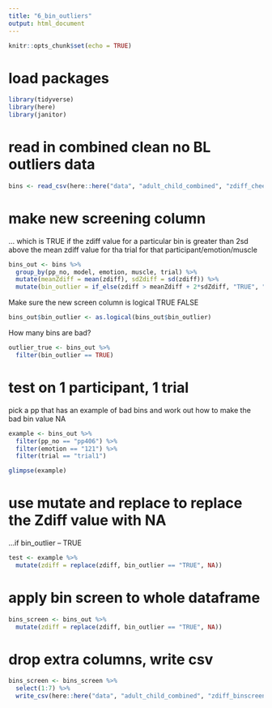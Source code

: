 ```yaml
---
title: "6_bin_outliers"
output: html_document
---
```


```r
knitr::opts_chunk$set(echo = TRUE)
```

# load packages
```r
library(tidyverse)
library(here)
library(janitor)
```


# read in combined clean no BL outliers data 
```r
bins <- read_csv(here::here("data", "adult_child_combined", "zdiff_cheek_brow.csv"))
```


# make new screening column 

... which is TRUE if the zdiff value for a particular bin is greater than 2sd above the mean zdiff value for tha trial for that participant/emotion/muscle
```r
bins_out <- bins %>%
  group_by(pp_no, model, emotion, muscle, trial) %>%
  mutate(meanZdiff = mean(zdiff), sdZdiff = sd(zdiff)) %>%
  mutate(bin_outlier = if_else(zdiff > meanZdiff + 2*sdZdiff, "TRUE", "FALSE"))
```

Make sure the new screen column is logical TRUE FALSE
```r
bins_out$bin_outlier <- as.logical(bins_out$bin_outlier)
```

How many bins are bad?
```r
outlier_true <- bins_out %>%
  filter(bin_outlier == TRUE)
```

# test on 1 participant, 1 trial 

pick a pp that has an example of bad bins and work out how to make the bad bin value NA
```r
example <- bins_out %>%
  filter(pp_no == "pp406") %>%
  filter(emotion == "121") %>%
  filter(trial == "trial1")

glimpse(example)
```
# use mutate and replace to replace the Zdiff value with NA

...if bin_outlier -- TRUE

```r
test <- example %>%
  mutate(zdiff = replace(zdiff, bin_outlier == "TRUE", NA))
```

# apply bin screen to whole dataframe
```r
bins_screen <- bins_out %>%
  mutate(zdiff = replace(zdiff, bin_outlier == "TRUE", NA))
```

# drop extra columns, write csv
```r
bins_screen <- bins_screen %>%
  select(1:7) %>%
  write_csv(here::here("data", "adult_child_combined", "zdiff_binscreened.csv"))
```


